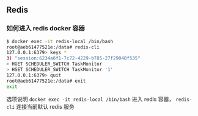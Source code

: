 ## Redis

### 如何进入 redis docker 容器

```bash
$ docker exec -it redis-local /bin/bash
root@aeb61477521e:/data# redis-cli
127.0.0.1:6379> keys *
3) "session:6234a6f1-7c72-4229-b785-27f29048f535"
> HGET SCHEDULER_SWITCH TaskMonitor
> HSET SCHEDULER_SWITCH TaskMonitor '1'
127.0.0.1:6379> quit
root@aeb61477521e:/data# exit
exit
```

选项说明
`docker exec -it redis-local /bin/bash` 进入 redis 容器，
`redis-cli` 连接当前默认 redis 服务
